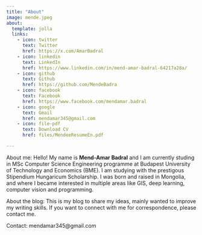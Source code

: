 ```yaml
---
title: "About"
image: mende.jpeg
about:
  template: jolla
  links:
    - icon: twitter
      text: Twitter
      href: https://x.com/AmarBadral
    - icon: linkedin
      text: LinkedIn
      href: https://www.linkedin.com/in/mend-amar-badral-64217a28a/
    - icon: github
      text: Github
      href: https://github.com/MendeBadra
    - icon: facebook
      text: Facebook
      href: https://www.facebook.com/mendamar.badral
    - icon: google
      text: Gmail
      href: mendamar345@gmail.com
    - icon: file-pdf
      text: Download CV
      href: files/MendeeResumeEn.pdf

---
```

About me: Hello! My name is **Mend-Amar Badral** and I am currently studing in MSc Computer Science Engineering programme at Budapest University of Technology and Economics (BME). I am studying with the prestigous Stipendium Hungaricum Scholarship. I was born and raised in Mongolia, and where I became interested in multiple areas like GIS, deep learning, computer vision and programming.

About the blog: This is my blog to share my ideas, mainly wanted to improve my writing skills. If you want to connect with me for correspondence, please contact me.

Contact: mendamar345@gmail.com
